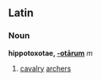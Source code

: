 ==Latin==
===Noun===
'''hippotoxotae, [[Wiktionary Appendix:Latin first declension|-otārum]]''' ''m''

#[[cavalry]] [[archer]]s